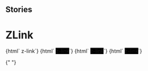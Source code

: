 
## Stories

<Meta title="Navigation/ZLink" component="z-link" />

# ZLink

<Preview>
  <Story name="z-link">
    {html` <z-link
      href="${text("href", "www.zanichelli.it")}"
      target="${text("target", "_blank")}"
      icon="${text("icon", "download")}"
      htmlid="${number("htmlid", 1)}"
      htmltabindex="${number("htmltabindex", 1)}"
      iswhite="${boolean("iswhite", false)}"
      isdisabled="${boolean("isdisabled", false)}"
      isactive="${boolean("isactive", false)}"
      >z-link</z-link
    >`}
  </Story>
  <Story name="z-link white">
    {html` <z-link
      style="background-color:black"
      href="${text("href", "www.zanichelli.it")}"
      target="${text("target", "_blank")}"
      icon="${text("icon", "download")}"
      htmlid="${number("htmlid", 1)}"
      htmltabindex="${number("htmltabindex", 1)}"
      iswhite="${boolean("iswhite", true)}"
      isdisabled="${boolean("isdisabled", false)}"
      isactive="${boolean("isactive", false)}"
      >z-link</z-link
    >`}
  </Story>
  <Story name="z-link big">
    {html` <z-link
      style="background-color:black"
      href="${text("href", "www.zanichelli.it")}"
      target="${text("target", "_blank")}"
      icon="${text("icon", "download")}"
      htmlid="${number("htmlid", 1)}"
      htmltabindex="${number("htmltabindex", 1)}"
      iswhite="${boolean("iswhite", true)}"
      isdisabled="${boolean("isdisabled", false)}"
      isactive="${boolean("isactive", false)}"
      big="${boolean("big", true)}"
      >z-link</z-link
    >`}
  </Story>
  <Story name="z-link textcolor black">
    {html` <z-link
      style="background-color:black"
      href="${text("href", "www.zanichelli.it")}"
      target="${text("target", "_blank")}"
      icon="${text("icon", "download")}"
      htmlid="${number("htmlid", 1)}"
      htmltabindex="${number("htmltabindex", 1)}"
      isdisabled="${boolean("isdisabled", false)}"
      isactive="${boolean("isactive", false)}"
      textcolor="${text("textcolor", "black")}"
      >z-link</z-link
    >`}
  </Story>
</Preview>

{" "}
<Props of="z-link" />
